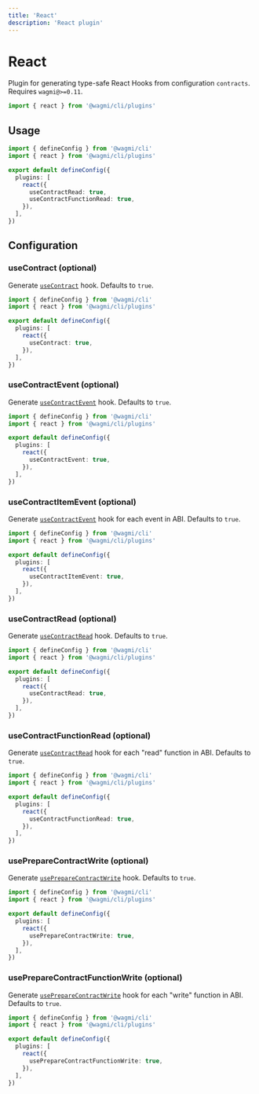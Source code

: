 ```yaml
---
title: 'React'
description: 'React plugin'
---
```


# React

Plugin for generating type-safe React Hooks from configuration `contracts`. Requires `wagmi@>=0.11`.

```ts
import { react } from '@wagmi/cli/plugins'
```

## Usage

```ts
import { defineConfig } from '@wagmi/cli'
import { react } from '@wagmi/cli/plugins'

export default defineConfig({
  plugins: [
    react({
      useContractRead: true,
      useContractFunctionRead: true,
    }),
  ],
})
```

## Configuration

### useContract (optional)

Generate [`useContract`](/react/hooks/useContract) hook. Defaults to `true`.

```ts {7}
import { defineConfig } from '@wagmi/cli'
import { react } from '@wagmi/cli/plugins'

export default defineConfig({
  plugins: [
    react({
      useContract: true,
    }),
  ],
})
```

### useContractEvent (optional)

Generate [`useContractEvent`](/react/hooks/useContractEvent) hook. Defaults to `true`.

```ts {7}
import { defineConfig } from '@wagmi/cli'
import { react } from '@wagmi/cli/plugins'

export default defineConfig({
  plugins: [
    react({
      useContractEvent: true,
    }),
  ],
})
```

### useContractItemEvent (optional)

Generate [`useContractEvent`](/react/hooks/useContractEvent) hook for each event in ABI. Defaults to `true`.

```ts {7}
import { defineConfig } from '@wagmi/cli'
import { react } from '@wagmi/cli/plugins'

export default defineConfig({
  plugins: [
    react({
      useContractItemEvent: true,
    }),
  ],
})
```

### useContractRead (optional)

Generate [`useContractRead`](/react/hooks/useContractRead) hook. Defaults to `true`.

```ts {7}
import { defineConfig } from '@wagmi/cli'
import { react } from '@wagmi/cli/plugins'

export default defineConfig({
  plugins: [
    react({
      useContractRead: true,
    }),
  ],
})
```

### useContractFunctionRead (optional)

Generate [`useContractRead`](/react/hooks/useContractRead) hook for each "read" function in ABI. Defaults to `true`.

```ts {7}
import { defineConfig } from '@wagmi/cli'
import { react } from '@wagmi/cli/plugins'

export default defineConfig({
  plugins: [
    react({
      useContractFunctionRead: true,
    }),
  ],
})
```

### usePrepareContractWrite (optional)

Generate [`usePrepareContractWrite`](/react/hooks/usePrepareContractWrite) hook. Defaults to `true`.

```ts {7}
import { defineConfig } from '@wagmi/cli'
import { react } from '@wagmi/cli/plugins'

export default defineConfig({
  plugins: [
    react({
      usePrepareContractWrite: true,
    }),
  ],
})
```

### usePrepareContractFunctionWrite (optional)

Generate [`usePrepareContractWrite`](/react/hooks/usePrepareContractWrite) hook for each "write" function in ABI. Defaults to `true`.

```ts {7}
import { defineConfig } from '@wagmi/cli'
import { react } from '@wagmi/cli/plugins'

export default defineConfig({
  plugins: [
    react({
      usePrepareContractFunctionWrite: true,
    }),
  ],
})
```
